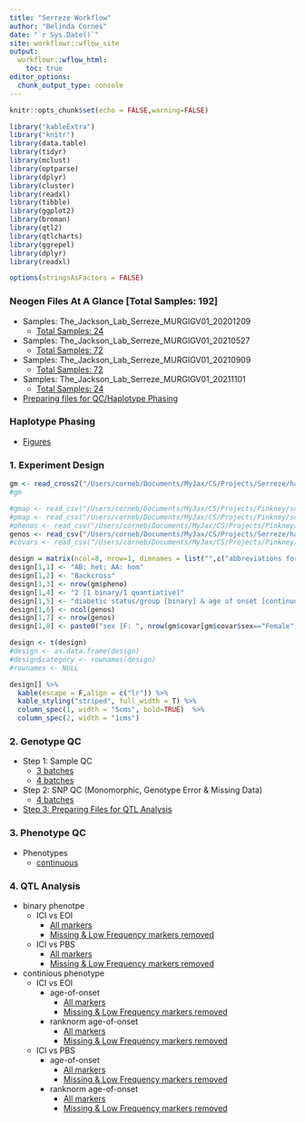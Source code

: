 ```yaml
---
title: "Serreze Workflow"
author: "Belinda Cornes"
date: "`r Sys.Date()`"
site: workflowr::wflow_site
output:
  workflowr::wflow_html:
    toc: true
editor_options:
  chunk_output_type: console
---
```


```r
knitr::opts_chunk$set(echo = FALSE,warning=FALSE)

library("kableExtra")
library("knitr")
library(data.table) 
library(tidyr)
library(mclust)
library(optparse)
library(dplyr)
library(cluster)
library(readxl)
library(tibble)
library(ggplot2)
library(broman)
library(qtl2)
library(qtlcharts)
library(ggrepel)
library(dplyr)
library(readxl) 

options(stringsAsFactors = FALSE)

```

### **Neogen Files At A Glance** [Total Samples: 192]
* Samples: The_Jackson_Lab_Serreze_MURGIGV01_20201209
  + [Total Samples: 24](0.1_samples_batch_20201209.html)
* Samples: The_Jackson_Lab_Serreze_MURGIGV01_20210527
  + [Total Samples: 72](0.1_samples_batch_20210527.html)
* Samples: The_Jackson_Lab_Serreze_MURGIGV01_20210909
  + [Total Samples: 72](0.1_samples_batch_20210909.html)
* Samples: The_Jackson_Lab_Serreze_MURGIGV01_20211101
  + [Total Samples: 24](0.1_samples_batch_20211101.html)
* [Preparing files for QC/Haplotype Phasing](0.1.1_preparing.data_bqc_4batches.html)


### **Haplotype Phasing**
* [Figures](0.2_haplotype_comparison_bqc_4batches.html)

### **1. Experiment Design**

```r

gm <- read_cross2("/Users/corneb/Documents/MyJax/CS/Projects/Serreze/haplotype.reconstruction/output_hh/gm.json")
#gm

#gmap <- read_csv("/Users/corneb/Documents/MyJax/CS/Projects/Pinkney/scripts/gmap.csv")
#pmap <- read_csv("/Users/corneb/Documents/MyJax/CS/Projects/Pinkney/scripts/pmap.csv")
#phenos <- read_csv("/Users/corneb/Documents/MyJax/CS/Projects/Pinkney/scripts/pheno.csv")
genos <- read_csv("/Users/corneb/Documents/MyJax/CS/Projects/Serreze/haplotype.reconstruction/output_hh/sample_geno.csv")
#covars <- read_csv("/Users/corneb/Documents/MyJax/CS/Projects/Pinkney/scripts/pheno_covar.csv")

design = matrix(ncol=8, nrow=1, dimnames = list("",c("abbreviations for strains:","type of cross:","number of mice phenotyped:","total number of mice phenotypes:","phenotypes:","number of mice:","number of markers:","covariates:")))
design[1,1] <- "AB: het; AA: hom"
design[1,2] <- "Backcross"
design[1,3] <- nrow(gm$pheno)
design[1,4] <- "2 [1 binary/1 quantiative]"
design[1,5] <- "diabetic status/group [binary] & age of onset [continuous]"
design[1,6] <- ncol(genos)
design[1,7] <- nrow(genos)
design[1,8] <- paste0("sex [F: ", nrow(gm$covar[gm$covar$sex=="Female",]), "; M: ", nrow(gm$covar[gm$covar$sex=="Male",]),"] (sex not used as all females); binary diabetic status for continous traits")

design <- t(design)
#design <- as.data.frame(design)
#design$category <- rownames(design)
#rownames <- NULL

design[] %>%
  kable(escape = F,align = c("lr")) %>%
  kable_styling("striped", full_width = T) %>%
  column_spec(1, width = "5cms", bold=TRUE)  %>%
  column_spec(2, width = "1cms") 

```

### **2. Genotype QC**
* Step 1: Sample QC 
  + [3 batches](2.1_sample_bqc_3.batches.html)
  + [4 batches](2.1_sample_bqc_4.batches.html)
* Step 2: SNP QC (Monomorphic, Genotype Error & Missing Data)
  + [4 batches](2.2.1_snp_qc_4.batches.html)
* [Step 3: Preparing Files for QTL Analysis](2.4_preparing.data_aqc_4batches.html)


### **3. Phenotype QC**
* Phenotypes
  + [continuous](3.1_phenotype.qc.html)

### **4. QTL Analysis**
* binary phenotpe
  + ICI vs EOI
    + [All markers](4.1.1_qtl.analysis_binary_ici.vs.eoi.html)
    + [Missing & Low Frequency markers removed](4.1.1_qtl.analysis_binary_ici.vs.eoi_snpsqc.html)
  + ICI vs PBS
    + [All markers](4.1.1_qtl.analysis_binary_ici.vs.pbs.html)
    + [Missing & Low Frequency markers removed](4.1.1_qtl.analysis_binary_ici.vs.pbs_snpsqc.html)
* continious phenotype
  + ICI vs EOI
    + age-of-onset
      + [All markers](4.1.2_qtl.analysis_cont_age_ici.vs.eoi.html)
      + [Missing & Low Frequency markers removed](4.1.2_qtl.analysis_cont_age_ici.vs.eoi_snpsqc.html)
    + ranknorm age-of-onset
      + [All markers](4.1.2_qtl.analysis_cont_rzage_ici.vs.eoi.html)
      + [Missing & Low Frequency markers removed](4.1.2_qtl.analysis_cont_rzage_ici.vs.eoi_snpsqc.html)
  + ICI vs PBS
    + age-of-onset
      + [All markers](4.1.2_qtl.analysis_cont_age_ici.vs.pbs.html)
      + [Missing & Low Frequency markers removed](4.1.2_qtl.analysis_cont_age_ici.vs.pbs_snpsqc.html)
    + ranknorm age-of-onset
      + [All markers](4.1.2_qtl.analysis_cont_rzage_ici.vs.pbs.html)
      + [Missing & Low Frequency markers removed](4.1.2_qtl.analysis_cont_rzage_ici.vs.pbs_snpsqc.html)

